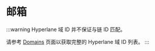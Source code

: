 
# 邮箱

:::warning
Hyperlane 域 ID 并不保证与链 ID 匹配。

请参考 [Domains](../domains.mdx) 页面以获取完整的 Hyperlane 域 ID 列表。
:::

<Tabs groupId="environment">
<TabItem value="mainnet" label="主网">

<AddressTable environment="mainnet" contract="mailbox" withChainId />

</TabItem>
<TabItem value="testnet" label="测试网">

<AddressTable environment="testnet" contract="mailbox" withChainId />

</TabItem>
</Tabs>
